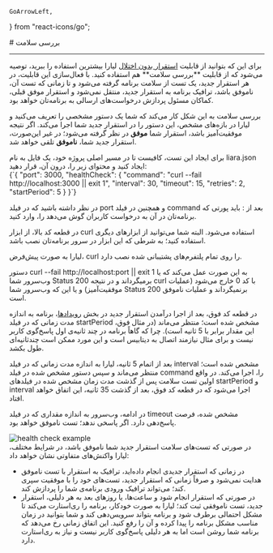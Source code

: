     GoArrowLeft,
} from "react-icons/go";


<Layout>
<Head>
<title>مستندات بررسی سلامت پلتفرم  - لیارا</title>
</Head>
# بررسی سلامت
<hr className="mb-2" />
برای این که بتوانید از قابلیت <a href="./zero-downtime-deployment" className="blue-link">استقرار بدون اختلال</a> لیارا بیشترین استفاده را ببرید، توصیه می‌شود که از قابلیت **بررسی سلامت** هم استفاده کنید.
با فعال‌سازی این قابلیت، در هر استقرار جدید، یک تست از سلامت برنامه گرفته می‌شود و تا زمانی که تست آن، ناموفق باشد، ترافیک برنامه به استقرار جدید، منتقل نمی‌شود و استقرار موفق قبلی، کماکان مسئول پردازش درخواست‌های ارسالی به برنامه‌تان خواهد بود.
<div className='h-4' />

بررسی سلامت به این شکل کار می‌کند که شما یک دستور مشخصی را تعریف می‌کنید و لیارا در بازه‌های مشخص، این دستور را در استقرار جدید شما اجرا می‌کند. اگر نتیجه موفقیت‌آمیز باشد، استقرار شما **موفق** در نظر گرفته می‌شود؛ در غیر این‌صورت، استقرار جدید شما، **ناموفق** تلقی خواهد شد.

<Section id="make-health-check-connection" title="ایجاد تست بررسی سلامت" />
برای ایجاد این تست، کافیست تا در مسیر اصلی پروژه خود، یک فایل به نام <Important>liara.json</Important> ایجاد کنید و محتوای زیر را، درون آن، قرار دهید:
<div className='h-2' />
<div dir="ltr">
<Highlight className="json">
    {`{
  "port": 3000,
  "healthCheck": {
    "command": "curl --fail http://localhost:3000 || exit 1",
    "interval": 30,
    "timeout": 15,
    "retries": 2,
    "startPeriod": 5
   }
}`}
</Highlight>
</div>
<div className='h-2' />

<Alert variant="info">
<p>
در نظر داشته باشید که در فیلد <Important>port</Important> و همچنین در فیلد <Important>command</Important> بعد از <Important>:</Important> باید پورتی که برنامه‌تان در آن به درخواست کاربران گوش می‌دهد را، وارد کنید.
</p>
</Alert>
<div className='h-2' />

در قطعه کد بالا، از ابزار <Important>curl</Important> استفاده می‌شود. البته شما می‌توانید از ابزارهای دیگری استفاده کنید؛ به شرطی که این ابزار در سرور برنامه‌تان نصب باشد. 
<div className='h-2' />

<Alert variant="info">
<p>
 لیارا به صورت پیش‌فرض، <Important>curl</Important> را روی تمام پلتفرم‌های پشتیبانی شده نصب دارد. 
</p>
</Alert>
<div className='h-2' />
دستور <Important>curl --fail http://localhost:port || exit 1</Important> به این صورت عمل می‌کند که یا وب‌سرور شما Status 200 برمیگرداند و در نتیجه curl با کد 0 خارج می‌شود (عملیات موفقیت‌آمیز) و یا این که وب‌سرور شما Status 200 برنمیگرداند و عملیات ناموفق است.
<div className='h-4' />

در قطعه کد فوق، بعد از اجرا درآمدن استقرار جدید در بخش <a href="./events" className="blue-link">رویدادها</a>، برنامه به اندازه مدت زمانی که در فیلد <Important>startPeriod</Important> مشخص شده است؛ منتظر می‌ماند (در مثال فوق، این مقدار برابر با 5 ثانیه است). چرا که گاهاً برنامه در چند ثانیه‌ی اول پاسخ‌گوی کاربر نیست و برای مثال نیازمند اتصال به دیتابیس است و این مورد ممکن است چندثانیه‌ای طول بکشد.
<div className='h-4' />

بعد از اتمام 5 ثانیه، لیارا به اندازه مدت زمانی که در فیلد <Important>interval</Important> مشخص شده است؛ منتظر می‌ماند و سپس دستور مشخص شده در فیلد <Important>command</Important> را، اجرا می‌کند. در واقع اولین تست سلامت پس از گذشت مدت زمان مشخص شده در فیلدهای <Important>startPeriod</Important> و <Important>interval</Important> اجرا می‌شود که در قطعه کد فوق، بعد از گذشت 35 ثانیه، این اتفاق خواهد افتاد.
<div className='h-4' />

در ادامه، وب‌سرور به اندازه مقداری که در فیلد <Important>timeout</Important> مشخص شده، فرصت پاسخ‌دهی دارد. اگر پاسخی ندهد؛ تست ناموفق خواهد بود.

<div className="h-4" />
<img src="https://files.liara.ir/liara/docs/health-check.jpg" alt="health check example"/>
<div className="h-4" />

<Section id='failed-deployment' title="عملکرد لیارا در استقرارهای ناموفق" />
در صورتی که تست‌های سلامت استقرار جدید شما ناموفق باشد، در شرایط مختلف، لیارا واکنش‌های متفاوتی نشان خواهد داد:
<div className="h-4" />

<ul>
    <li>در زمانی که استقرار جدیدی انجام داده‌اید، ترافیک به استقرار با تست ناموفق هدایت نمی‌شود و صرفاً زمانی که استقرار جدید، تست‌های خود را با موفقیت سپری کند؛ می‌تواند ترافیک ورودی برنامه‌ی شما را پردازش کند.</li>
    <li>در صورتی که استقرار انجام شود و ساعت‌ها، یا روزهای بعد به هر دلیلی، استقرار جدید، تست ناموفقی ثبت کند؛ لیارا به صورت خودکار، برنامه را ری‌استارت می‌کند تا مشکل احتمالی برطرف شود و برنامه بتواند سرویس‌دهی کند و شما بتوانید در زمان مناسب مشکل برنامه را پیدا کرده و آن را رفع کنید. این اتفاق زمانی رخ می‌دهد که برنامه شما روشن است اما به هر دلیلی پاسخ‌گوی کاربر نیست و نیاز به ری‌استارت دارد.</li>
</ul>

</Layout>